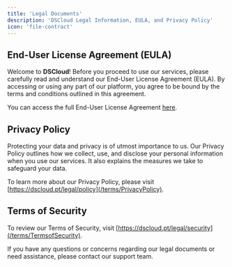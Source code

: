 ```yaml
---
title: 'Legal Documents'
description: 'DSCloud Legal Information, EULA, and Privacy Policy'
icon: 'file-contract'
---
```


## End-User License Agreement (EULA)

Welcome to **DSCloud**! Before you proceed to use our services, please carefully read and understand our End-User License Agreement (EULA). By accessing or using any part of our platform, you agree to be bound by the terms and conditions outlined in this agreement.

You can access the full End-User License Agreement [here](/terms/TermsofPurchase).

## Privacy Policy

Protecting your data and privacy is of utmost importance to us. Our Privacy Policy outlines how we collect, use, and disclose your personal information when you use our services. It also explains the measures we take to safeguard your data.

To learn more about our Privacy Policy, please visit [https://dscloud.pt/legal/policy](/terms/PrivacyPolicy).

## Terms of Security

To review our Terms of Security, visit [https://dscloud.pt/legal/security](/terms/TermsofSecurity).

If you have any questions or concerns regarding our legal documents or need assistance, please contact our support team.